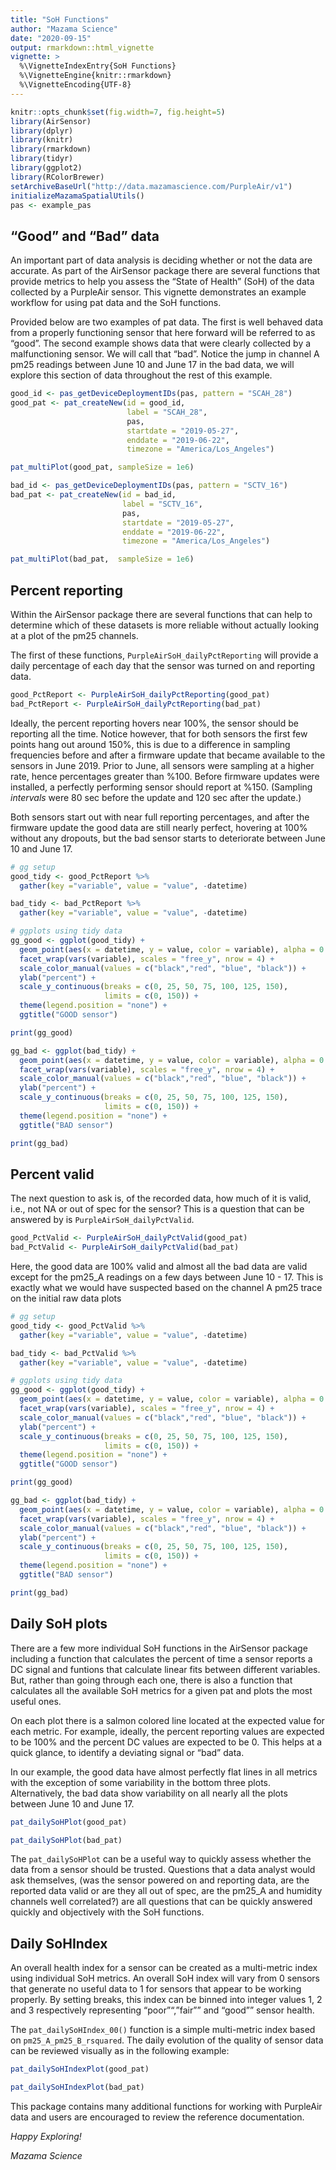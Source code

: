 ```yaml
---
title: "SoH Functions"
author: "Mazama Science"
date: "2020-09-15"
output: rmarkdown::html_vignette
vignette: >
  %\VignetteIndexEntry{SoH Functions}
  %\VignetteEngine{knitr::rmarkdown}
  %\VignetteEncoding{UTF-8}
---
```


```r
knitr::opts_chunk$set(fig.width=7, fig.height=5)
library(AirSensor)
library(dplyr)
library(knitr)
library(rmarkdown)
library(tidyr)
library(ggplot2)
library(RColorBrewer)
setArchiveBaseUrl("http://data.mazamascience.com/PurpleAir/v1")
initializeMazamaSpatialUtils()
pas <- example_pas

```

## "Good" and "Bad" data

An important part of data analysis is deciding whether or not the data are 
accurate. As part of the AirSensor package there are several functions that 
provide metrics to help you assess the "State of Health" (SoH) of the data 
collected by a PurpleAir sensor. This vignette demonstrates an example workflow 
for using pat data and the SoH functions.

Provided below are two examples of pat data. The first is well behaved data from
a properly functioning sensor that here forward will be referred to as "good". 
The second example shows data that were clearly collected by a 
malfunctioning sensor. We will call that "bad". Notice the jump in channel 
A pm25 readings between June 10 and June 17 in the bad data, we will explore 
this section of data throughout the rest of this example.

```r
good_id <- pas_getDeviceDeploymentIDs(pas, pattern = "SCAH_28")
good_pat <- pat_createNew(id = good_id,
                          label = "SCAH_28",
                          pas,
                          startdate = "2019-05-27", 
                          enddate = "2019-06-22", 
                          timezone = "America/Los_Angeles")

pat_multiPlot(good_pat, sampleSize = 1e6)

bad_id <- pas_getDeviceDeploymentIDs(pas, pattern = "SCTV_16")
bad_pat <- pat_createNew(id = bad_id, 
                         label = "SCTV_16",
                         pas,
                         startdate = "2019-05-27", 
                         enddate = "2019-06-22", 
                         timezone = "America/Los_Angeles")

pat_multiPlot(bad_pat,  sampleSize = 1e6)
```

## Percent reporting

Within the AirSensor package there are several functions that can help to 
determine which of these datasets is more reliable without actually looking at 
a plot of the pm25 channels.

The first of these functions, `PurpleAirSoH_dailyPctReporting` will provide a 
daily percentage of each day that the sensor was turned on and reporting data. 

```r
good_PctReport <- PurpleAirSoH_dailyPctReporting(good_pat)
bad_PctReport <- PurpleAirSoH_dailyPctReporting(bad_pat)
```

Ideally, the percent reporting hovers near 100%, the sensor should be reporting 
all the time. Notice however, that for both sensors the first few points hang
out around 150%, this is due to a difference in sampling frequencies before and 
after a firmware update that became available to the sensors in June 2019. Prior 
to June, all sensors were sampling at a higher rate, hence percentages greater
than %100. Before firmware updates were installed, a perfectly performing sensor
should report at %150. (Sampling _intervals_ were 80 sec before the update and 
120 sec after the update.)

Both sensors start out with near full reporting percentages, and after the 
firmware update the good data are still nearly perfect, hovering at 100%
without any dropouts, but the bad sensor starts to deteriorate between June 10 
and June 17.


```r

# gg setup
good_tidy <- good_PctReport %>%
  gather(key ="variable", value = "value", -datetime) 

bad_tidy <- bad_PctReport %>%
  gather(key ="variable", value = "value", -datetime)

# ggplots using tidy data
gg_good <- ggplot(good_tidy) +
  geom_point(aes(x = datetime, y = value, color = variable), alpha = 0.8)+
  facet_wrap(vars(variable), scales = "free_y", nrow = 4) +
  scale_color_manual(values = c("black","red", "blue", "black")) +
  ylab("percent") +
  scale_y_continuous(breaks = c(0, 25, 50, 75, 100, 125, 150), 
                     limits = c(0, 150)) +
  theme(legend.position = "none") +
  ggtitle("GOOD sensor")

print(gg_good)

gg_bad <- ggplot(bad_tidy) +
  geom_point(aes(x = datetime, y = value, color = variable), alpha = 0.8)+
  facet_wrap(vars(variable), scales = "free_y", nrow = 4) +
  scale_color_manual(values = c("black","red", "blue", "black")) +
  ylab("percent") +
  scale_y_continuous(breaks = c(0, 25, 50, 75, 100, 125, 150), 
                     limits = c(0, 150)) +
  theme(legend.position = "none") +
  ggtitle("BAD sensor")

print(gg_bad)
```

## Percent valid

The next question to ask is, of the recorded data, how much of it is valid, i.e., 
not NA or out of spec for the sensor? This is a question that can be answered by
is `PurpleAirSoH_dailyPctValid`.

```r
good_PctValid <- PurpleAirSoH_dailyPctValid(good_pat)
bad_PctValid <- PurpleAirSoH_dailyPctValid(bad_pat)
```

Here, the good data are 100% valid and almost all the bad data are valid except 
for the pm25_A readings on a few days between June 10 - 17. This is exactly 
what we would have suspected based on the channel A pm25 trace on the 
initial raw data plots


```r

# gg setup
good_tidy <- good_PctValid %>%
  gather(key ="variable", value = "value", -datetime) 

bad_tidy <- bad_PctValid %>%
  gather(key ="variable", value = "value", -datetime) 

# ggplots using tidy data
gg_good <- ggplot(good_tidy) +
  geom_point(aes(x = datetime, y = value, color = variable), alpha = 0.8)+
  facet_wrap(vars(variable), scales = "free_y", nrow = 4) +
  scale_color_manual(values = c("black","red", "blue", "black")) +
  ylab("percent") +
  scale_y_continuous(breaks = c(0, 25, 50, 75, 100, 125, 150), 
                     limits = c(0, 150)) +
  theme(legend.position = "none") +
  ggtitle("GOOD sensor")

print(gg_good)

gg_bad <- ggplot(bad_tidy) +
  geom_point(aes(x = datetime, y = value, color = variable), alpha = 0.8)+
  facet_wrap(vars(variable), scales = "free_y", nrow = 4) +
  scale_color_manual(values = c("black","red", "blue", "black")) +
  ylab("percent") +
  scale_y_continuous(breaks = c(0, 25, 50, 75, 100, 125, 150), 
                     limits = c(0, 150)) +
  theme(legend.position = "none") +
  ggtitle("BAD sensor")

print(gg_bad)
```

## Daily SoH plots

There are a few more individual SoH functions in the AirSensor package including 
a function that calculates the percent of time a sensor reports a DC signal and
funtions that calculate linear fits between different variables. But, rather 
than going through each one, there is also a function that calculates all the 
available SoH metrics for a given pat and plots the most useful ones. 

On each plot there is a salmon colored line located at the expected value for 
each metric. For example, ideally, the percent reporting values are expected to be 
100% and the percent DC values are expected to be 0. This helps at a quick 
glance, to identify a deviating signal or "bad" data.

In our example, the good data have almost perfectly flat lines in all metrics 
with the exception of some variability in the bottom three plots. Alternatively, 
the bad data show variability on all nearly all the plots between June 10 and
June 17. 

```r

pat_dailySoHPlot(good_pat)

pat_dailySoHPlot(bad_pat)
```

The `pat_dailySoHPlot` can be a useful way to quickly assess whether the data 
from a sensor should be trusted. Questions that a data analyst would ask 
themselves, (was the sensor powered on and reporting data, are the reported data 
valid or are they all out of spec, are the pm25_A and humidity channels well 
correlated?) are all questions that can be quickly answered quickly and 
objectively with the SoH functions.

## Daily SoHIndex

An overall health index for a sensor can be created as a multi-metric index 
using individual SoH metrics. An overall SoH index will vary from 0 sensors
that generate no useful data to 1 for sensors that appear to be working 
properly.  By setting breaks, this index can be binned into integer values 1, 2
and 3 respectively representing "poor"", "fair"" and "good"" sensor health.

The `pat_dailySoHIndex_00()` function is a simple multi-metric index based on
`pm25_A_pm25_B_rsquared`.  The daily evolution of the quality of sensor data can 
be reviewed visually as in the following example:

```r

pat_dailySoHIndexPlot(good_pat)

pat_dailySoHIndexPlot(bad_pat)
```

This package contains many additional functions for working with PurpleAir 
data and users are encouraged to review the reference documentation.

_Happy Exploring!_

_Mazama Science_




